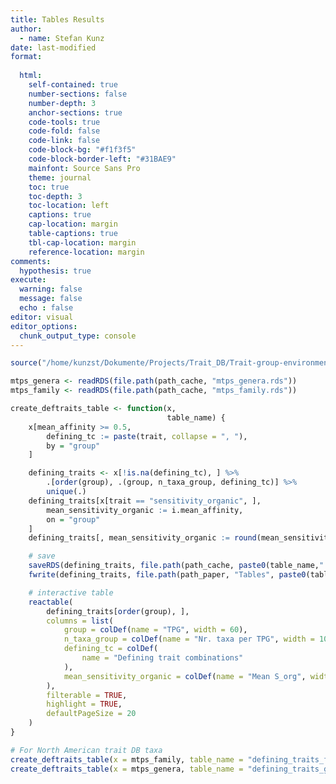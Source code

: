 ```yaml
---
title: Tables Results
author:
  - name: Stefan Kunz
date: last-modified
format: 
  
  html:
    self-contained: true
    number-sections: false
    number-depth: 3
    anchor-sections: true
    code-tools: true
    code-fold: false
    code-link: false
    code-block-bg: "#f1f3f5"
    code-block-border-left: "#31BAE9"
    mainfont: Source Sans Pro
    theme: journal
    toc: true
    toc-depth: 3
    toc-location: left
    captions: true
    cap-location: margin
    table-captions: true
    tbl-cap-location: margin
    reference-location: margin
comments:
  hypothesis: true
execute:
  warning: false
  message: false
  echo : false
editor: visual
editor_options: 
  chunk_output_type: console
---
```


```r
source("/home/kunzst/Dokumente/Projects/Trait_DB/Trait-group-environment-relationships/R/Set_up.R")
```

```r
mtps_genera <- readRDS(file.path(path_cache, "mtps_genera.rds"))
mtps_family <- readRDS(file.path(path_cache, "mtps_family.rds"))

create_deftraits_table <- function(x,
                                   table_name) {
    x[mean_affinity >= 0.5,
        defining_tc := paste(trait, collapse = ", "),
        by = "group"
    ]

    defining_traits <- x[!is.na(defining_tc), ] %>%
        .[order(group), .(group, n_taxa_group, defining_tc)] %>%
        unique(.)
    defining_traits[x[trait == "sensitivity_organic", ],
        mean_sensitivity_organic := i.mean_affinity,
        on = "group"
    ]
    defining_traits[, mean_sensitivity_organic := round(mean_sensitivity_organic, digits = 4)]

    # save
    saveRDS(defining_traits, file.path(path_cache, paste0(table_name,".rds")))
    fwrite(defining_traits, file.path(path_paper, "Tables", paste0(table_name, ".csv")), sep = ";")

    # interactive table
    reactable(
        defining_traits[order(group), ],
        columns = list(
            group = colDef(name = "TPG", width = 60),
            n_taxa_group = colDef(name = "Nr. taxa per TPG", width = 100),
            defining_tc = colDef(
                name = "Defining trait combinations"
            ),
            mean_sensitivity_organic = colDef(name = "Mean S_org", width = 100)
        ),
        filterable = TRUE,
        highlight = TRUE,
        defaultPageSize = 20
    )
}

# For North American trait DB taxa 
create_deftraits_table(x = mtps_family, table_name = "defining_traits_family")
create_deftraits_table(x = mtps_genera, table_name = "defining_traits_genus")
```
